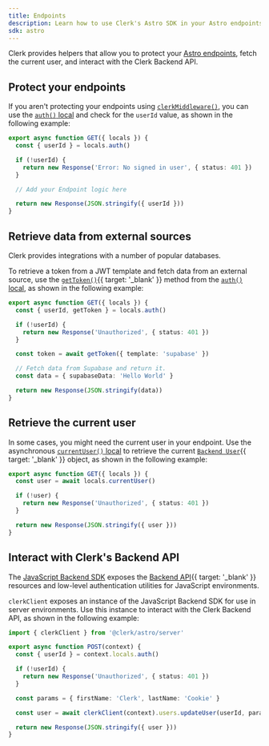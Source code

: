 ```yaml
---
title: Endpoints
description: Learn how to use Clerk's Astro SDK in your Astro endpoints.
sdk: astro
---
```


Clerk provides helpers that allow you to protect your [Astro endpoints](https://docs.astro.build/en/guides/endpoints/#server-endpoints-api-routes), fetch the current user, and interact with the Clerk Backend API.

## Protect your endpoints

If you aren't protecting your endpoints using [`clerkMiddleware()`](/docs/references/astro/clerk-middleware), you can use the [`auth()` local](/docs/references/astro/locals) and check for the `userId` value, as shown in the following example:

```ts {{ filename: 'src/pages/api/route.ts' }}
export async function GET({ locals }) {
  const { userId } = locals.auth()

  if (!userId) {
    return new Response('Error: No signed in user', { status: 401 })
  }

  // Add your Endpoint logic here

  return new Response(JSON.stringify({ userId }))
}
```

## Retrieve data from external sources

Clerk provides integrations with a number of popular databases.

To retrieve a token from a JWT template and fetch data from an external source, use the [`getToken()`](/docs/references/backend/types/auth-object#get-token){{ target: '_blank' }} method from the [`auth()` local](/docs/references/astro/locals), as shown in the following example:

```ts {{ filename: 'src/pages/api/route.ts' }}
export async function GET({ locals }) {
  const { userId, getToken } = locals.auth()

  if (!userId) {
    return new Response('Unauthorized', { status: 401 })
  }

  const token = await getToken({ template: 'supabase' })

  // Fetch data from Supabase and return it.
  const data = { supabaseData: 'Hello World' }

  return new Response(JSON.stringify(data))
}
```

## Retrieve the current user

In some cases, you might need the current user in your endpoint. Use the asynchronous [`currentUser()` local](/docs/references/astro/locals#locals-current-user) to retrieve the current [`Backend User`](/docs/references/backend/types/backend-user){{ target: '_blank' }} object, as shown in the following example:

```ts {{ filename: 'src/pages/api/route.ts' }}
export async function GET({ locals }) {
  const user = await locals.currentUser()

  if (!user) {
    return new Response('Unauthorized', { status: 401 })
  }

  return new Response(JSON.stringify({ user }))
}
```

## Interact with Clerk's Backend API

The [JavaScript Backend SDK](/docs/getting-started/quickstart) exposes the [Backend API](/docs/reference/backend-api){{ target: '_blank' }} resources and low-level authentication utilities for JavaScript environments.

`clerkClient` exposes an instance of the JavaScript Backend SDK for use in server environments. Use this instance to interact with the Clerk Backend API, as shown in the following example:

```ts {{ filename: 'src/pages/api/route.ts' }}
import { clerkClient } from '@clerk/astro/server'

export async function POST(context) {
  const { userId } = context.locals.auth()

  if (!userId) {
    return new Response('Unauthorized', { status: 401 })
  }

  const params = { firstName: 'Clerk', lastName: 'Cookie' }

  const user = await clerkClient(context).users.updateUser(userId, params)

  return new Response(JSON.stringify({ user }))
}
```
